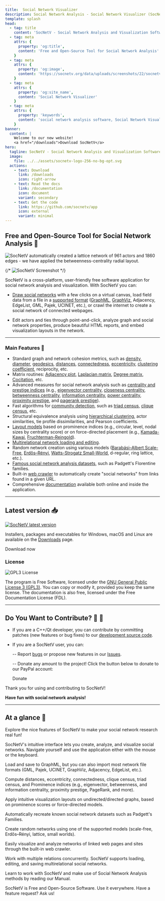 ```yaml
---
title:  Social Network Visualizer 
description: Social Network Analysis - Social Network Visualizer (SocNetV) is a user-friendly and free software tool for Social Network Analysis and Visualization.
template: splash
head:
  - tag: title
    content: 'SocNetV - Social Network Analysis and Visualization Software'
  - tag: meta
    attrs: { 
      property: 'og:title',
      content: 'Free and Open-Source Tool for Social Network Analysis'
    }
  - tag: meta
    attrs: { 
      property: 'og:image',
      content: 'https://socnetv.org/data/uploads/screenshots/22/socnetv-2.2-ir-closeness-radial-pagerank-nodal.png'
    }
  - tag: meta
    attrs: { 
      property: 'og:site_name',
      content: 'Social Network Visualizer'
    }
  - tag: meta
    attrs: { 
      property: 'keywords',
      content: 'social network analysis software, Social Network Visualizer, social network analysis, SocNetV, SNA, social networks, graphs, social network visualization, network layout, social network analysis tool, Dimitris Kalamaras,GPL, Windows, Linux, Mac, social network analysis datasets, centrality, graph theory'
    }
banner:
  content: |
    Welcome to our new website! 
    <a href="/downloads">Download SocNetV</a>
hero:
  tagline: SocNetV - Social Network Analysis and Visualization Software
  image:
    file: ../../assets/socnetv-logo-256-no-bg-opt.svg
  actions:
    - text: Download
      link: /downloads
      icon: right-arrow
    - text: Read the docs
      link: /documentation
      icon: document
      variant: secondary
    - text: Get the code 
      link: https://github.com/socnetv/app
      icon: external
      variant: minimal
---
```




<BaseLayout title="Home" description="Welcome to SocNetV">


## Free and Open-Source Tool for Social Network Analysis 🌟 

<Image loading src={myImage} alt="SocNetV automatically created a lattice network of 961 actors and 1860 edges - we have applied the betweenness-centrality radial layout." />

{/* ![SocNetV Screenshot](/data/uploads/screenshots/25/socnetv-25-131-actors-citation-Degree-Centrality-Radial-Node-size-color-Layout-outDegree-distribution.png) */}

SocNetV is a cross-platform, user-friendly free software application for social network analysis and visualization. With SocNetV you can:

- [Draw social networks](/manual/gui) with a few clicks on a virtual canvas, load field data from a file in a [supported format](/manual/formats) ([GraphML](/manual/formats/#graphml-files), [GraphViz](/manual/formats/#graphviz-dot-files), Adjacency, EdgeList, GML, Pajek, UCINET, etc.), or crawl the internet to create a social network of connected webpages.

- Edit actors and ties through point-and-click, analyze graph and social network properties, produce beautiful HTML reports, and embed visualization layouts in the network.

---

### Main Features 🚀

- Standard graph and network cohesion metrics, such as [density](/manual/analysis/#cohesion-measures), [diameter](/manual/analysis/#diameter), [geodesics](/manual/analysis/#geodesics-matrix), [distances](/manual/analysis/#distances-matrix), [connectedness](/manual/analysis/#connectedness), [eccentricity](/manual/analysis/#eccentricity), [clustering coefficient](/manual/analysis/#clustering-coefficient), reciprocity, etc.
- Matrix routines: [Adjacency plot](/manual/analysis/#plot-adjacency), [Laplacian matrix](/manual/analysis/#laplacian-matrix), [Degree matrix](manual/analysis/#degree-matrix), [Cocitation](/manual/analysis/#cocitation-matrix), etc.
- Advanced measures for social network analysis such as [centrality and prestige indices](/manual/analysis/#centralities-and-prestige) (e.g., [eigenvector centrality](/manual/analysis/#eigenvector-centrality-or-gould-index-evc), [closeness centrality](/manual/analysis/#closeness-centrality-cc), [betweenness centrality](/manual/analysis/#betweenness-centrality-bc), [information centrality](/manual/analysis/#information-centrality-ic), [power centrality](/manual/analysis/#power-centrality-pc), [proximity prestige](/manual/analysis/#proximity-prestige-pp), and [pagerank prestige](/manual/analysis/#pagerank-prestige-prp)).
- Fast algorithms for [community detection](/manual/analysis/#community-detection), such as [triad census](/manual/analysis/#triad-census), [clique census](/manual/analysis/#clique-census), etc.
- Structural equivalence analysis using [hierarchical clustering](/manual/analysis), actor similarities, tie profile dissimilarities, and Pearson coefficients.
- [Layout models](/manual/visualization) based on prominence indices (e.g., circular, level, nodal sizes by centrality score) or on force-directed placement (e.g., [Kamada-Kawai](/manual/visualization#kamada-kawai-layout), [Fruchterman-Reingold](/manual/visualization#fruchterman-reingold-layout)).
- [Multirelational network loading and editing](/manual/gui#relations).
- Random network creation using various models ([Barabási–Albert Scale-Free](/manual/generate/#scale-free-s-f-networks), [Erdős–Rényi](/manual/generate/#erd%C5%91sr%C3%A9nyi-er-networks), [Watts-Strogatz Small-World](/manual/generate/#small-world-sw-networks), d-regular, ring lattice, etc.).
- [Famous social network analysis datasets](/manual/generate/#recreating-famous-datasets), such as Padgett's Florentine families.
- Built-in [web crawler](/manual/generate/#web-crawler-networks-of-webpages) to automatically create "social networks" from links found in a given URL.
- Comprehensive [documentation](/documentation) available both online and inside the application.

---

## Latest version 📥

<p><a href="https://github.com/socnetv/app/releases" target="_blank" rel="nofollow nopener"><img alt="SocNetV latest version" src="https://img.shields.io/github/release/socnetv/app.svg" /></a></p>

Installers, packages and executables for Windows, macOS and Linux are available on the [Downloads](../downloads) page. 

<LinkButton href="/downloads" icon="right-arrow" iconPlacement="end">Download now</LinkButton>

### License

![GPL3 License](../../assets/images/gplv3.gif)

The program is Free Software, licensed under the [GNU General Public License 3 (GPL3)](http://www.gnu.org/copyleft/gpl.html). You can copy or modify it, provided you keep the same license. The documentation is also free, licensed under the Free Documentation License (FDL).

---

## Do You Want to Contribute? 🙌 💎

- If you are a C++/Qt developer, you can contribute by committing patches (new features or bug fixes) to our [development source code](https://github.com/socnetv/app/tree/develop).

- If you are a SocNetV user, you can:

  -- Report [bugs](/bugs) or propose new features in our [Issues](https://github.com/socnetv/app/issues).

  -- Donate any amount to the project! Click the button below to donate to our PayPal account:

  <LinkButton href="https://www.paypal.com/donate/?hosted_button_id=XFADB253W6HFC" icon="external" iconPlacement="end">Donate</LinkButton>


Thank you for using and contributing to SocNetV! 

**Have fun with social network analysis!** 

---

## At a glance 👀 

Explore the nice features of SocNetV to make your social network research real fun!

<CardGrid stagger>

  <Card title="Easy User Interface" icon="open-book">
    <p>SocNetV's intuitive interface lets you create, analyze, and visualize social networks. Navigate yourself and use the application either with the mouse or the keyboard.</p>
  </Card>

  <Card title="File Formats" icon="pencil">
    <p>
      Load and save to GraphML, but you can also import most network file formats (GML, Pajek,
      UCINET, GraphViz, Adjacency, EdgeList, etc.).
    </p>
  </Card>

  <Card title="Network Analysis" icon="seti:graphql">
    <p>
      Compute distances, eccentricity, connectedness, clique census, triad census, and Prominence
      indices (e.g., eigenvector, betweenness, and information centrality, proximity prestige,
      PageRank, and more).
    </p>
  </Card>

  <Card title="Visualization" icon="seti:pipeline">
    <p>
      Apply intuitive visualization layouts on undirected/directed graphs, based on prominence
      scores or force-directed models.
    </p>
  </Card>

  <Card title="Famous Networks" icon="seti:favicon">
    <p>Automatically recreate known social network datasets such as Padgett's Families.</p>
  </Card>

  <Card title="Random Networks" icon="random">
    <p>
      Create random networks using one of the supported models (scale-free, Erdős–Rényi, lattice,
      small worlds).
    </p>
  </Card>

  <Card title="Web Crawler" icon="rocket">
    <i className="fa fa-map-o" aria-hidden="true"></i>
    <p>
      Easily visualize and analyze networks of linked web pages and sites through the built-in web
      crawler.
    </p>
  </Card>

  <Card title="Multi-relational" icon="add-document">
    <p>
      Work with multiple relations concurrently. SocNetV supports loading, editing, and saving
      multirelational social networks.
    </p>
  </Card>

  <Card title="Documentation" icon="seti:info">
    <p>
      Learn to work with SocNetV and make use of Social Network Analysis methods by reading our
      Manual.
    </p>
  </Card>

  <Card title="Free Software" icon="linux">
    <p>
      SocNetV is Free and Open-Source Software. Use it everywhere. Have a feature request? Ask us!
    </p>
  </Card>
</CardGrid>

</BaseLayout>
